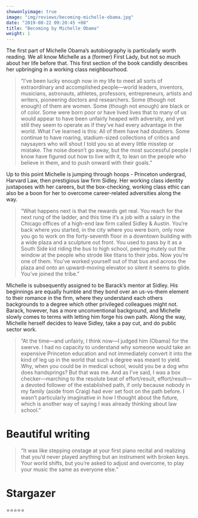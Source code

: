 ```yaml
---
showonlyimage: true
image: "img/reviews/becoming-michelle-obama.jpg"
date: "2019-08-22 09:20:45 +08" 
title: "Becoming by Michelle Obama"
weight: 1
---
```


The first part of Michelle Obama’s autobiography is particularly worth reading. We all know Michelle as a (former) First Lady, but not so much about her life before that. This first section of the book candidly describes her upbringing in a working class neighbourhood.

>“I’ve been lucky enough now in my life to meet all sorts of extraordinary and accomplished people—world leaders, inventors, musicians, astronauts, athletes, professors, entrepreneurs, artists and writers, pioneering doctors and researchers. Some (though not enough) of them are women. Some (though not enough) are black or of color. Some were born poor or have lived lives that to many of us would appear to have been unfairly heaped with adversity, and yet still they seem to operate as if they’ve had every advantage in the world. What I’ve learned is this: All of them have had doubters. Some continue to have roaring, stadium-sized collections of critics and naysayers who will shout I told you so at every little misstep or mistake. The noise doesn’t go away, but the most successful people I know have figured out how to live with it, to lean on the people who believe in them, and to push onward with their goals.”

Up to this point Michelle is jumping through hoops - Princeton undergrad, Harvard Law, then prestigious law firm Sidley. Her working class identity juxtaposes with her careers, but the box-checking, working class ethic can also be a boon for her to overcome career-related adversities along the way. 

>“What happens next is that the rewards get real. You reach for the next rung of the ladder, and this time it’s a job with a salary in the Chicago offices of a high-end law firm called Sidley & Austin. You’re back where you started, in the city where you were born, only now you go to work on the forty-seventh floor in a downtown building with a wide plaza and a sculpture out front. You used to pass by it as a South Side kid riding the bus to high school, peering mutely out the window at the people who strode like titans to their jobs. Now you’re one of them. You’ve worked yourself out of that bus and across the plaza and onto an upward-moving elevator so silent it seems to glide. You’ve joined the tribe.”

Michelle is subsequently assigned to be Barack’s mentor at Sidley. His beginnings are equally humble and they bond over an us-vs-them element to their romance in the firm, where they understand each others backgrounds to a degree which other privileged colleagues might not. Barack, however, has a more unconventional background, and Michelle slowly comes to terms with letting him forge his own path. Along the way, Michelle herself decides to leave Sidley, take a pay cut, and do public sector work. 

> “At the time—and unfairly, I think now—I judged him (Obama) for the swerve. I had no capacity to understand why someone would take an expensive Princeton education and not immediately convert it into the kind of leg up in the world that such a degree was meant to yield. Why, when you could be in medical school, would you be a dog who does handsprings? But that was me. And as I’ve said, I was a box checker—marching to the resolute beat of effort/result, effort/result—a devoted follower of the established path, if only because nobody in my family (aside from Craig) had ever set foot on the path before. I wasn’t particularly imaginative in how I thought about the future, which is another way of saying I was already thinking about law school.” 
 
# Beautiful writing

>“It was like stepping onstage at your first piano recital and realizing that you’d never played anything but an instrument with broken keys. Your world shifts, but you’re asked to adjust and overcome, to play your music the same as everyone else.”

# Stargazer
⭐️⭐️⭐️⭐️⭐️